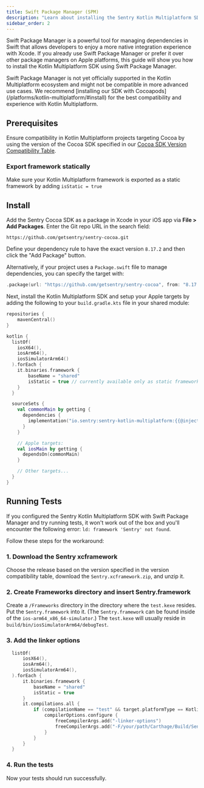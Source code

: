 ```yaml
---
title: Swift Package Manager (SPM)
description: "Learn about installing the Sentry Kotlin Multiplatform SDK with Swift Package Manager."
sidebar_order: 2
---
```


Swift Package Manager is a powerful tool for managing dependencies in Swift that allows developers to enjoy a more native integration experience with Xcode.
If you already use Swift Package Manager or prefer it over other package managers on Apple platforms, this guide will show you how to install the Kotlin Multiplatform SDK using Swift Package Manager.

<Note>
Swift Package Manager is not yet officially supported in the Kotlin Multiplatform ecosystem and might not be compatible in more advanced use cases. We recommend [installing our SDK with Cocoapods](/platforms/kotlin-multiplatform/#install) for the best compatibility and experience with Kotlin Multiplatform.
</Note>

## Prerequisites

Ensure compatibility in Kotlin Multiplatform projects targeting Cocoa by using the version of the Cocoa SDK specified in our [Cocoa SDK Version Compatibility Table](/platforms/kotlin-multiplatform/#cocoa-sdk-version-compatibility-table).

### Export framework statically

Make sure your Kotlin Multiplatform framework is exported as a static framework by adding `isStatic = true`

## Install

Add the Sentry Cocoa SDK as a package in Xcode in your iOS app via **File > Add Packages**.
Enter the Git repo URL in the search field:

```text
https://github.com/getsentry/sentry-cocoa.git
```

Define your dependency rule to have the exact version `8.17.2` and then click the "Add Package" button.

Alternatively, if your project uses a `Package.swift` file to manage dependencies, you can specify the target with:

```swift {tabTitle:Swift}
.package(url: "https://github.com/getsentry/sentry-cocoa", from: "8.17.2"),
```

Next, install the Kotlin Multiplatform SDK and setup your Apple targets by adding the following to your `build.gradle.kts` file in your shared module:

```kotlin {filename:shared/build.gradle.kts}
repositories {
    mavenCentral()
}

kotlin {
  listOf(
    iosX64(),
    iosArm64(),
    iosSimulatorArm64()
  ).forEach {
    it.binaries.framework {
        baseName = "shared"
        isStatic = true // currently available only as static framework
    }
  }

  sourceSets {
    val commonMain by getting {
      dependencies {
        implementation("io.sentry:sentry-kotlin-multiplatform:{{@inject packages.version('sentry.kotlin.kmp', '0.0.1-alpha.2') }}")
      }
    }

    // Apple targets:
    val iosMain by getting {
      dependsOn(commonMain)
    }

    // Other targets...
  }
}
```

## Running Tests

If you configured the Sentry Kotlin Multiplatform SDK with Swift Package Manager and try running tests, it won't work out of the box and you'll encounter the following error: `ld: framework 'Sentry' not found`.

Follow these steps for the workaround:

### 1. Download the Sentry xcframework

Choose the release based on the version specified in the version compatibility table, download the `Sentry.xcframework.zip`, and unzip it.

### 2. Create Frameworks directory and insert Sentry.framework

Create a `/Frameworks` directory in the directory where the `test.kexe` resides. Put the `Sentry.framework` into it. (The `Sentry.framework` can be found inside of the `ios-arm64_x86_64-simulator`.)
The `test.kexe` will usually reside in `build/bin/iosSimulatorArm64/debugTest`.

### 3. Add the linker options

```kotlin {filename:shared/build.gradle.kts}
  listOf(
      iosX64(),
      iosArm64(),
      iosSimulatorArm64(),
  ).forEach {
      it.binaries.framework {
          baseName = "shared"
          isStatic = true
      }
      it.compilations.all {
          if (compilationName == "test" && target.platformType == KotlinPlatformType.native) {
              compilerOptions.configure {
                  freeCompilerArgs.add("-linker-options")
                  freeCompilerArgs.add("-F/your/path/Carthage/Build/Sentry.xcframework/ios-arm64_x86_64-simulator/")
              }
          }
      }
  }
```

### 4. Run the tests

Now your tests should run successfully.
